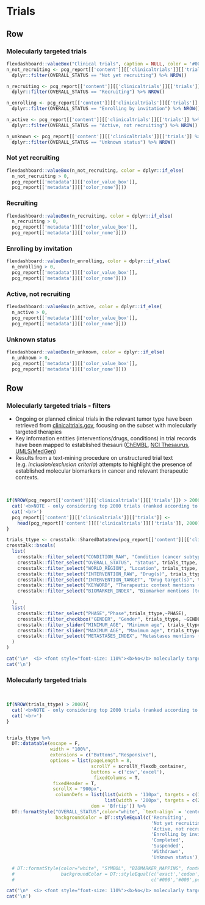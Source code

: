 Trials
==================================================================

Row
-------------------------------------

### Molecularly targeted trials

```r
flexdashboard::valueBox("Clinical trials", caption = NULL, color = '#000000', icon = NULL)
n_not_recruiting <- pcg_report[['content']][['clinicaltrials']][['trials']] %>% 
  dplyr::filter(OVERALL_STATUS == "Not yet recruiting") %>% NROW()

n_recruiting <- pcg_report[['content']][['clinicaltrials']][['trials']] %>% 
  dplyr::filter(OVERALL_STATUS == "Recruiting") %>% NROW()

n_enrolling <- pcg_report[['content']][['clinicaltrials']][['trials']] %>% 
  dplyr::filter(OVERALL_STATUS == "Enrolling by invitation") %>% NROW()

n_active <- pcg_report[['content']][['clinicaltrials']][['trials']] %>% 
  dplyr::filter(OVERALL_STATUS == "Active, not recruiting") %>% NROW()

n_unknown <- pcg_report[['content']][['clinicaltrials']][['trials']] %>% 
  dplyr::filter(OVERALL_STATUS == "Unknown status") %>% NROW()
``` 

### Not yet recruiting

```r


flexdashboard::valueBox(n_not_recruiting, color = dplyr::if_else(
  n_not_recruiting > 0,
  pcg_report[['metadata']][['color_value_box']],
  pcg_report[['metadata']][['color_none']]))


```

### Recruiting

```r

flexdashboard::valueBox(n_recruiting, color = dplyr::if_else(
  n_recruiting > 0,
  pcg_report[['metadata']][['color_value_box']],
  pcg_report[['metadata']][['color_none']]))

```


### Enrolling by invitation

```r

flexdashboard::valueBox(n_enrolling, color = dplyr::if_else(
  n_enrolling > 0,
  pcg_report[['metadata']][['color_value_box']],
  pcg_report[['metadata']][['color_none']]))
```

### Active, not recruiting

```r
flexdashboard::valueBox(n_active, color = dplyr::if_else(
  n_active > 0,
  pcg_report[['metadata']][['color_value_box']],
  pcg_report[['metadata']][['color_none']]))

```

### Unknown status

```r
flexdashboard::valueBox(n_unknown, color = dplyr::if_else(
  n_unknown > 0,
  pcg_report[['metadata']][['color_value_box']],
  pcg_report[['metadata']][['color_none']]))
```


Row
-----------------------------------------------------

### Molecularly targeted trials - filters {data-padding=15 data-width=300}

* Ongoing or planned clinical trials in the relevant tumor type have been retrieved from [clinicaltrials.gov](https://clinicaltrials.gov), focusing on the subset with molecularly targeted therapies
* Key information entities (interventions/drugs, conditions) in trial records have been mapped to established thesauri ([ChEMBL](https://www.ebi.ac.uk/chembl/), [NCI Thesaurus](https://ncithesaurus.nci.nih.gov/ncitbrowser/), [UMLS/MedGen](https://www.ncbi.nlm.nih.gov/medgen/))
* Results from a text-mining procedure on unstructured trial text (e.g. <i>inclusion/exclusion criteria</i>) attempts to highlight the presence of established molecular biomarkers in cancer and relevant therapeutic contexts. 

<br>

```r


if(NROW(pcg_report[['content']][['clinicaltrials']][['trials']]) > 2000){
  cat('<b>NOTE - only considering top 2000 trials (ranked according to status and start date) </b><br>',sep="\n")
  cat('<br>')
  pcg_report[['content']][['clinicaltrials']][['trials']] <- 
    head(pcg_report[['content']][['clinicaltrials']][['trials']], 2000)
}

trials_ttype <- crosstalk::SharedData$new(pcg_report[['content']][['clinicaltrials']][['trials']])
crosstalk::bscols(
  list(
    crosstalk::filter_select("CONDITION_RAW", "Condition (cancer subtype)", trials_ttype, ~CONDITION_RAW),
    crosstalk::filter_select("OVERALL_STATUS", "Status", trials_ttype, ~OVERALL_STATUS),
    crosstalk::filter_select("WORLD_REGION", "Location", trials_ttype, ~WORLD_REGION),
    crosstalk::filter_select("INTERVENTION_RAW", "Drug(s)", trials_ttype, ~INTERVENTION_RAW),
    crosstalk::filter_select("INTERVENTION_TARGET", "Drug target(s)", trials_ttype, ~INTERVENTION_TARGET),
    crosstalk::filter_select("KEYWORD", "Therapeutic context mentions (text-mined)", trials_ttype, ~KEYWORD),
    crosstalk::filter_select("BIOMARKER_INDEX", "Biomarker mentions (text-mined)", trials_ttype, ~BIOMARKER_INDEX)

  ),
  list(
    crosstalk::filter_select("PHASE","Phase",trials_ttype,~PHASE),
    crosstalk::filter_checkbox("GENDER", "Gender", trials_ttype, ~GENDER),
    crosstalk::filter_slider("MINIMUM_AGE", "Minimum age", trials_ttype, ~MINIMUM_AGE),
    crosstalk::filter_slider("MAXIMUM_AGE", "Maximum age", trials_ttype, ~MAXIMUM_AGE),
    crosstalk::filter_select("METASTASES_INDEX", "Metastases mentions (text-mined)", trials_ttype, ~METASTASES_INDEX)
  )
)


```


```r
cat('\n*  <i> <font style="font-size: 110%"><b>No</b> molecularly targeted trials retrieved for the tumor type in question.</i></font>', sep='\n')
cat('\n')
```


### Molecularly targeted trials {data-padding=15}

<br>

```r

if(NROW(trials_ttype) > 2000){
  cat('<b>NOTE - only considering top 2000 trials (ranked according to status and start date) </b><br>',sep="\n")
  cat('<br>')
}


trials_ttype %>%
  DT::datatable(escape = F, 
                width = "100%",
                extensions = c("Buttons","Responsive"), 
                options = list(pageLength = 8, 
                               scrollY = scrollY_flexdb_container,
                               buttons = c('csv','excel'), 
                                fixedColumns = T,
                 fixedHeader = T,
                 scrollX = "900px",
                  columnDefs = list(list(width = '110px', targets = c(1,3,5)),
                                    list(width = '200px', targets = c(2,4))),
                               dom = 'Bfrtip')) %>%
  DT::formatStyle("OVERALL_STATUS",color="white", `text-align` = 'center', fontWeight = "bold",
                  backgroundColor = DT::styleEqual(c('Recruiting',
                                                     'Not yet recruiting',
                                                     'Active, not recruiting',
                                                     'Enrolling by invitation',
                                                     'Completed',
                                                     'Suspended',
                                                     'Withdrawn',
                                                     'Unknown status'), c("#00a65a","#00a65a","#CD534C","#CD534C","#CD534C","#CD534C","#CD534C", "#8F7700")))

  # DT::formatStyle(color="white", "SYMBOL", "BIOMARKER_MAPPING", fontWeight = 'bold', `text-align` = 'center',
  #                 backgroundColor = DT::styleEqual(c('exact','codon','exon','gene'), 
  #                                                  c('#000','#000',pcg_report[['metadata']][['color_palette']][['warning']][['values']][1], pcg_report[['metadata']][['color_palette']][['warning']][['values']][1])))

```


```r
cat('\n*  <i> <font style="font-size: 110%"><b>No</b> molecularly targeted trials retrieved for the tumor type in question .</i></font>',sep='\n')
cat('\n')
```

